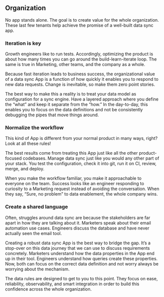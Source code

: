 ## Organization

No app stands alone. The goal is to create value for the whole organization. These last few tenants help achieve the promise of a well-built data sync app.

### Iteration is key

Growth engineers like to run tests. Accordingly, optimizing the product is about how many times you can go around the build-learn-iterate loop. The same is true in Marketing, other teams, and the company as a whole.

Because fast iteration leads to business success, the organizational value of a data sync App is a function of how quickly it enables you to respond to new data requests. Change is inevitable, so make them zero point stories.

The best way to make this a reality is to treat your data model as configuration for a sync engine. Have a layered approach where you define the “what” and keep it separate from the “how.” In the day-to-day, this enables you to focus on the data definitions and not be consistently debugging the pipes that move things around.

### Normalize the workflow

This kind of App is different from your normal product in many ways, right? Look at all these rules!

The best results come from treating this App just like all the other product-focused codebases. Manage data sync just like you would any other part of your stack. You test the configuration, check it into git, run it on CI, review, merge, and deploy.

When you make the workflow familiar, you make it approachable to everyone on the team. Success looks like an engineer responding to curiosity to a Marketing request instead of avoiding the conversation. When they say, “Sure, no problem” to data enablement, the whole company wins.

### Create a shared language

Often, struggles around data sync are because the stakeholders are far apart in how they are talking about it. Marketers speak about their email automation use cases. Engineers discuss the database and have never actually seen the email tool.

Creating a robust data sync App is the best way to bridge the gap. It’s a stop-over on this data journey that we can use to discuss requirements concretely. Marketers understand how the data properties in the App end up in their tool. Engineers understand how queries create these properties. Now, both can focus on the correct data definition and not worry always be worrying about the mechanism.

The data rules are designed to get to you to this point. They focus on ease, reliability, observability, and smart integration in order to build this confidence across the whole organization.
